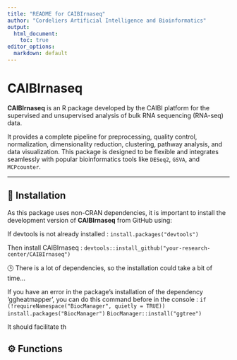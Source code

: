 ```yaml
---
title: "README for CAIBIrnaseq"
author: "Cordeliers Artificial Intelligence and Bioinformatics"
output: 
  html_document:
    toc: true
editor_options: 
  markdown: default
---
```


# CAIBIrnaseq

**CAIBIrnaseq** is an R package developed by the CAIBI platform for the supervised and unsupervised analysis of bulk RNA sequencing (RNA-seq) data.

It provides a complete pipeline for preprocessing, quality control, normalization, dimensionality reduction, clustering, pathway analysis, and data visualization. This package is designed to be flexible and integrates seamlessly with popular bioinformatics tools like `DESeq2`, `GSVA`, and `MCPcounter`.

---

## 🔧 Installation

As this package uses non-CRAN dependencies, it is important to install the development version of **CAIBIrnaseq** from GitHub using:


If devtools is not already installed : 
`install.packages("devtools")`

Then install CAIBIrnaseq : 
`devtools::install_github("your-research-center/CAIBIrnaseq")`

🕒 There is a lot of dependencies, so the installation could take a bit of time...

If you have an error in the package's installation of the dependency 'ggheatmapper', you can do this command before in the console : 
`if (!requireNamespace("BiocManager", quietly = TRUE))`
  `install.packages("BiocManager")`
`BiocManager::install("ggtree")`

It should facilitate th

## ⚙️ Functions
